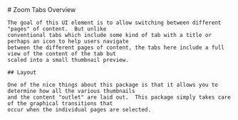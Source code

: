 
<Meta title="Zoom Tabs Overview" />

<div className="sb-container">
  <div className='sb-section-title'>
    # Zoom Tabs Overview

    The goal of this UI element is to allow switching between different "pages" of content.  But unlike
    conventional tabs which include some kind of tab with a title or perhaps an icon to help users navigate
    between the different pages of content, the tabs here include a full view of the content of the tab but
    scaled into a small thumbnail preview.

    ## Layout

    One of the nice things about this package is that it allows you to determine how all the various thumbnails
    and the content "outlet" are laid out.  This package simply takes care of the graphical transitions that
    occur when the individual pages are selected.

  </div>
</div>

